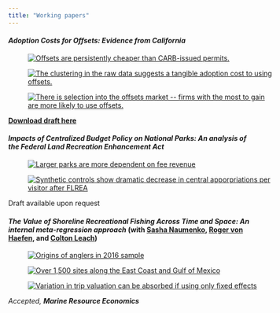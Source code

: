 ```yaml
---
title: "Working papers"
---
```


<script type="application/ld+json">
{
  "@context": "https://schema.org",
  "@type": "ItemList",
  "name": "Working papers",
  "itemListElement": [
    {
      "@type": "CreativeWork",
      "position": 1,
      "headline": "Adoption Costs for Offsets: Evidence from California",
      "author": {
        "@type": "Person",
        "name": "Willard Robinson",
        "affiliation": {
          "@type": "Organization",
          "name": "North Carolina State University"
        }
      },
      "dateCreated": "2025-09-18",
      "abstract": "Working paper identifying and measuring fixed costs to adopting offsets in a cap-and-trade regime.",
      "url": "https://wmrobin.github.io/research.html"
    },
    {
      "@type": "CreativeWork",
      "position": 2,
      "headline": "Impacts of Centralized Budget Policy on National Parks: An analysis of the Federal Land Recreation Enhancement Act",
      "author": {
        "@type": "Person",
        "name": "Willard Robinson",
        "affiliation": {
          "@type": "Organization",
          "name": "North Carolina State University"
        }
      },
      "dateCreated": "2025-09-18",
      "abstract": "Working paper that empirically tests for crowding out of federal appropriations in the National Park System following the 2004 Federal Lands Recreation Enhancement Act.",
      "url": "https://wmrobin.github.io/research.html"
    },
    {
      "@type": "CreativeWork",
      "position": 3,
      "headline": "The Value of Shoreline Recreational Fishing Across Time and Space: An internal meta-regression approach",
      "author": [
      {
        "@type": "Person",
        "name": "Willard Robinson",
        "affiliation": {
          "@type": "Organization",
          "name": "North Carolina State University"
        }
      },
      {
        "@type": "Person",
        "name": "Roger von Haefen",
        "affiliation": {
          "@type": "Organization",
          "name": "North Carolina State University"
        }
      },
      {
        "@type": "Person",
        "name": "Colton Leach",
        "affiliation": {
          "@type": "Organization",
          "name": "North Carolina State University"
        }
      },
      {
        "@type": "Person",
        "name": "Sasha Naumenko",
        "affiliation": {
          "@type": "Organization",
          "name": "Visa Corporation"
        }
      }
    ],
      "dateCreated": "2025-09-18",
      "abstract": "",
      "url": "https://wmrobin.github.io/research.html"
    }
  ]
}
</script>

<div itemscope itemtype="https://schema.org/ScholarlyArticle">
 <h4 class="research-paper">***Adoption Costs for Offsets: Evidence from California***</h4>
</div>

<div id="content" class="papers">
  <figure style="width:100%">
    <a href="images/research/california-cap-and-trade/ts-prices.png" target="_blank">
      <img src="images/research/california-cap-and-trade/ts-prices.png" alt="Offsets are persistently cheaper than CARB-issued permits.">
    </a>
  </figure>
  <figure style="width:100%">
    <a href="images/research/california-cap-and-trade/offsets-obligation-cr-cp13.png" target="_blank">
      <img src="images/research/california-cap-and-trade/offsets-obligation-cr-cp13.png" alt="The clustering in the raw data suggests a tangible adoption cost to using offsets.">
    </a>
  </figure>
  <figure style="width:100%">
    <a href="images/research/california-cap-and-trade/cdf-potential-gains.png" target="_blank">
      <img src="images/research/california-cap-and-trade/cdf-potential-gains.png" alt="There is selection into the offsets market -- firms with the most to gain are more likely to use offsets.">
    </a>
  </figure>
</div>

<strong><a href="research/papers/robinson-california-cap-and-trade.pdf" target = "_blank">Download draft here</a></strong>

<div itemscope itemtype="https://schema.org/ScholarlyArticle">
 <h4 class="research-paper">***Impacts of Centralized Budget Policy on National Parks: An analysis of the Federal Land Recreation Enhancement Act***</h4>
</div>

<div id="content" class="papers">
 <figure style="width:100%">
  <a href="images/research/nps-flrea/rev_ratio-group.png" target="_blank">
   <img src="images/research/nps-flrea/rev_ratio-group.png" alt="Larger parks are more dependent on fee revenue">
  </a>
 </figure>
 <figure style="width:100%">
   <a href="images/research/nps-flrea/synth-controls.png" target="_blank">
     <img src="images/research/nps-flrea/synth-controls.png" alt="Synthetic controls show dramatic decrease in central apporpriations per visitor after FLREA">
   </a>
 </figure>
</div>

Draft available upon request

<div itemscope itemtype="https://schema.org/ScholarlyArticle">
 <h4 class="research-paper">***The Value of Shoreline Recreational Fishing Across Time and Space: An internal meta-regression approach*** (with <a href="https://www.linkedin.com/in/avn-econ" target="_blank"><span itemprop="author">Sasha Naumenko</span></a>, <a href="https://rvhaefen.wordpress.ncsu.edu/" target="_blank"><span itemprop="author">Roger von Haefen</span></a>, and <a href="https://www.linkedin.com/in/colton-leach-54a080136/" target="_blank"><span itemprop="author">Colton Leach</span></a>)</h4>
</div>

<div id="content" class="papers">
  <figure style="width:100%">
    <a href="images/research/fishing-spatio-temporal/origins2016.png" target="_blank">
      <img src="images/research/fishing-spatio-temporal/origins2016.png" alt="Origins of anglers in 2016 sample">
    </a>
  </figure>
  <figure style="width:100%">
    <a href="images/research/fishing-spatio-temporal/map2.png" target="_blank">
      <img src="images/research/fishing-spatio-temporal/map2.png" alt="Over 1,500 sites along the East Coast and Gulf of Mexico">
    </a>
  </figure>
  <figure style="width:100%">
    <a href="images/research/fishing-spatio-temporal/RecessionVOT.png" target="_blank">
      <img src="images/research/fishing-spatio-temporal/RecessionVOT.png" alt="Variation in trip valuation can be absorbed if using only fixed effects">
    </a>
  </figure>
</div>

<em>Accepted, <strong>Marine Resource Economics</strong><em>